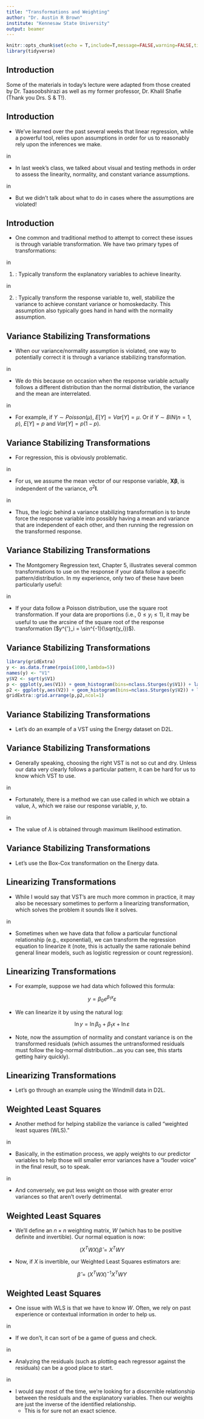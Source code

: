 ```yaml
---
title: "Transformations and Weighting"
author: "Dr. Austin R Brown"
institute: "Kennesaw State University"
output: beamer
---
```


```r
knitr::opts_chunk$set(echo = T,include=T,message=FALSE,warning=FALSE,tidy=FALSE)
library(tidyverse)
```

## Introduction

Some of the materials in today's lecture were adapted from those created by Dr. Taasoobshirazi as well as my former professor, Dr. Khalil Shafie (Thank you Drs. S \& T!).

## Introduction

- We've learned over the past several weeks that linear regression, while a powerful tool, relies upon assumptions in order for us to reasonably rely upon the inferences we make.

\vskip 0.10 in

- In last week's class, we talked about visual and testing methods in order to assess the linearity, normality, and constant variance assumptions.

\vskip 0.10 in

- But we didn't talk about what to do in cases where the assumptions are violated!

## Introduction

- One common and traditional method to attempt to correct these issues is through variable transformation. We have two primary types of transformations:

\vskip 0.10 in

1. \textbf{Linearizing Transformations}: Typically transform the explanatory variables to achieve linearity.

\vskip 0.10 in

2. \textbf{Variance Stabilizing Transformations}: Typically transform the response variable to, well, stabilize the variance to achieve constant variance or homoskedacity. This assumption also typically goes hand in hand with the normality assumption.

## Variance Stabilizing Transformations

- When our variance/normality assumption is violated, one way to potentially correct it is through a variance stabilizing transformation.

\vskip 0.10 in

- We do this because on occasion when the response variable actually follows a different distribution than the normal distribution, the variance and the mean are interrelated.

\vskip 0.10 in

- For example, if $Y\sim Poisson(\mu)$, $E[Y] = Var[Y] = \mu$. Or if $Y\sim BIN(n=1,p)$, $E[Y] = p$ and $Var[Y] = p(1-p)$. 
  
## Variance Stabilizing Transformations

- For regression, this is obviously problematic. 

\vskip 0.10 in

- For us, we assume the mean vector of our response variable, $\mathbf{X\beta}$, is independent of the variance, $\sigma^2\mathbf{I}$. 

\vskip 0.10 in

- Thus, the logic behind a variance stabilizing transformation is to brute force the response variable into possibly having a mean and variance that are independent of each other, and then running the regression on the transformed response.

## Variance Stabilizing Transformations

- The Montgomery Regression text, Chapter 5, illustrates several common transformations to use on the response if your data follow a specific pattern/distribution. In my experience, only two of these have been particularly useful:

\vskip 0.10 in

- If your data follow a Poisson distribution, use the square root transformation. If your data are proportions (i.e., $0\leq y_i\leq 1$), it may be useful to use the arcsine of the square root of the response transformation ($y^{'}_i = \sin^{-1}(\sqrt{y_i})$).

## Variance Stabilizing Transformations

```r
library(gridExtra)
y <- as.data.frame(rpois(1000,lambda=5))
names(y) <- "V1"
y$V2 <- sqrt(y$V1)
p <- ggplot(y,aes(V1)) + geom_histogram(bins=nclass.Sturges(y$V1)) + labs(title="Poisson Data") + theme_classic()
p2 <- ggplot(y,aes(V2)) + geom_histogram(bins=nclass.Sturges(y$V2)) + labs(title="Transformed Poisson Data") + theme_classic()
gridExtra::grid.arrange(p,p2,ncol=1)
```

## Variance Stabilizing Transformations

- Let's do an example of a VST using the Energy dataset on D2L.

## Variance Stabilizing Transformations

- Generally speaking, choosing the right VST is not so cut and dry. Unless our data very clearly follows a particular pattern, it can be hard for us to know which VST to use.

\vskip 0.10 in

- Fortunately, there is a method we can use called \underline{Box-Cox Transformations} in which we obtain a value, $\lambda$, which we raise our response variable, $y$, to.

\vskip 0.10 in

- The value of $\lambda$ is obtained through maximum likelihood estimation.

## Variance Stabilizing Transformations

- Let's use the Box-Cox transformation on the Energy data.

## Linearizing Transformations

- While I would say that VST's are much more common in practice, it may also be necessary sometimes to perform a linearizing transformation, which solves the problem it sounds like it solves.

\vskip 0.10 in

- Sometimes when we have data that follow a particular functional relationship (e.g., exponential), we can transform the regression equation to linearize it (note, this is actually the same rationale behind general linear models, such as logistic regression or count regression).

## Linearizing Transformations

- For example, suppose we had data which followed this formula:

$$ y = \beta_0e^{\beta_1x}\varepsilon $$

- We can linearize it by using the natural log:

$$ \ln y = \ln\beta_0 + \beta_1x + \ln\varepsilon $$

- Note, now the assumption of normality and constant variance is on the transformed residuals (which assumes the untransformed residuals must follow the log-normal distribution...as you can see, this starts getting hairy quickly). 

## Linearizing Transformations

- Let's go through an example using the Windmill data in D2L. 

## Weighted Least Squares

- Another method for helping stabilize the variance is called "weighted least squares (WLS)." 

\vskip 0.10 in

- Basically, in the estimation process, we apply weights to our predictor variables to help those will smaller error variances have a "louder voice" in the final result, so to speak.

\vskip 0.10 in

- And conversely, we put less weight on those with greater error variances so that aren't overly detrimental.

## Weighted Least Squares

- We'll define an $n\times n$ weighting matrix, $W$ (which has to be positive definite and invertible). Our normal equation is now:

$$ (X^TWX)\hat{\beta} = X^TWY $$

- Now, if $X$ is invertible, our Weighted Least Squares estimators are:

$$ \hat{\beta} = (X^TWX)^{-1}X^TWY $$

## Weighted Least Squares

- One issue with WLS is that we have to know $W$. Often, we rely on past experience or contextual information in order to help us.

\vskip 0.10 in

- If we don't, it can sort of be a game of guess and check.

\vskip 0.10 in

- Analyzing the residuals (such as plotting each regressor against the residuals) can be a good place to start. 

\vskip 0.10 in

- I would say most of the time, we're looking for a discernible relationship between the residuals and the explanatory variables. Then our weights are just the inverse of the identified relationship.
    - This is for sure not an exact science.
    

